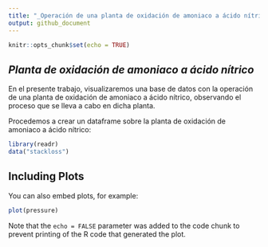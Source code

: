 ```yaml
---
title: "_Operación de una planta de oxidación de amoniaco a ácido nítrico / Angie Ortega - 1950173_"
output: github_document
---
```


```r
knitr::opts_chunk$set(echo = TRUE)
```

## _Planta de oxidación de amoniaco a ácido nítrico_

En el presente trabajo, visualizaremos una base de datos con la operación de una planta de oxidación de amoniaco a ácido nítrico, observando el proceso que se lleva a cabo en dicha planta.

Procedemos a crear un dataframe sobre la planta de oxidación de amoniaco a ácido nítrico:

```r
library(readr)
data("stackloss")
```

## Including Plots

You can also embed plots, for example:

```r
plot(pressure)
```

Note that the `echo = FALSE` parameter was added to the code chunk to prevent printing of the R code that generated the plot.
